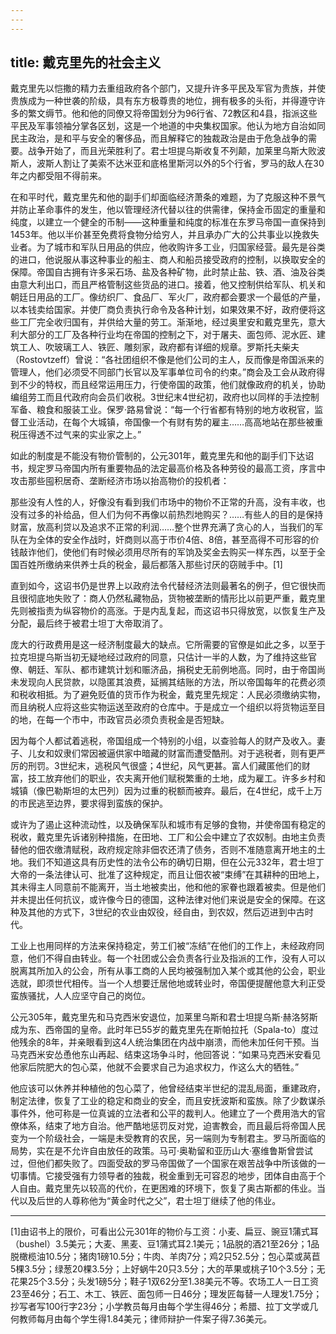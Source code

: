 ```yaml
---
---
---
```

title: 戴克里先的社会主义
---




戴克里先以恺撒的精力去重组政府各个部门，又提升许多平民及军官为贵族，并使贵族成为一种世袭的阶级，具有东方极尊贵的地位，拥有极多的头衔，并得遵守许多的繁文缛节。他和他的同僚又将帝国划分为96行省、72教区和4县，指派这些平民及军事领袖分掌各区划，这是一个地道的中央集权国家。他认为地方自治如同民主政治，是和平与安全的奢侈品，而且解释它的独裁政治是由于危急战争的需要。战争开始了，而且光荣胜利了。君士坦提乌斯收复不列颠，加莱里乌斯大败波斯人，波斯人割让了美索不达米亚和底格里斯河以外的5个行省，罗马的敌人在30年之内都受阻不得前来。

在和平时代，戴克里先和他的副手们却面临经济萧条的难题，为了克服这种不景气并防止革命事件的发生，他以管理经济代替以往的供需律，保持金币固定的重量和纯度，以建立一个健全的币制——这种重量和纯度的标准在东罗马帝国一直保持到1453年。他以半价甚至免费将食物分给穷人，并且承办广大的公共事业以挽救失业者。为了城市和军队日用品的供应，他收购许多工业，归国家经营。最先是谷类的进口，他说服从事这种事业的船主、商人和船员接受政府的控制，以换取安全的保障。帝国自古拥有许多采石场、盐及各种矿物，此时禁止盐、铁、酒、油及谷类由意大利出口，而且严格管制这些货品的进口。接着，他又控制供给军队、机关和朝廷日用品的工厂。像纺织厂、食品厂、军火厂，政府都会要求一个最低的产量，以本钱卖给国家。并使厂商负责执行命令及各种计划，如果效果不好，政府便将这些工厂完全收归国有，并供给大量的劳工。渐渐地，经过奥里安和戴克里先，意大利大部分的工厂及各种行业均在帝国的控制之下，对于屠夫、面包师、泥水匠、建筑工人、吹玻璃工人、铁匠、雕刻家，政府都有详细的规章。罗斯托夫柴夫（Rostovtzeff）曾说：“各社团组织不像是他们公司的主人，反而像是帝国派来的管理人，他们必须受不同部门长官以及军事单位司令的约束。”商会及工会从政府得到不少的特权，而且经常运用压力，行使帝国的政策，他们就像政府的机关，协助编组劳工而且代政府向会员们收税。3世纪末4世纪初，政府也以同样的手法控制军备、粮食和服装工业。保罗·路易曾说：“每一个行省都有特别的地方收税官，监督工业活动，在每个大城镇，帝国像一个有财有势的雇主……高高地站在那些被重税压得透不过气来的实业家之上。”

如此的制度是不能没有物价管制的，公元301年，戴克里先和他的副手们下达诏书，规定罗马帝国内所有重要物品的法定最高价格及各种劳役的最高工资，序言中攻击那些囤积居奇、垄断经济市场以抬高物价的投机者：

那些没有人性的人，好像没有看到我们市场中的物价不正常的升高，没有丰收，也没有过多的补给品，但人们为何不再像以前热烈地购买？……有些人的目的是保持财富，放高利贷以及追求不正常的利润……整个世界充满了贪心的人，当我们的军队在为全体的安全作战时，奸商则以高于市价4倍、8倍，甚至高得不可形容的价钱敲诈他们，使他们有时候必须用尽所有的军饷及奖金去购买一样东西，以至于全国百姓所缴纳来供养士兵的税金，最后都落入那些讨厌的窃贼手中。[1]



直到如今，这诏书仍是世界上以政府法令代替经济法则最著名的例子，但它很快而且很彻底地失败了：商人仍然私藏物品，货物被垄断的情形比以前更严重，戴克里先则被指责为纵容物价的高涨。于是内乱复起，而这诏书只得放宽，以恢复生产及分配，最后终于被君士坦丁大帝取消了。

庞大的行政费用是这一经济制度最大的缺点。它所需要的官僚是如此之多，以至于拉克坦提乌斯当初无疑地经过政府的同意，只估计一半的人数，为了维持这些官僚、朝廷、军队、都市建筑计划和赈济品，捐税史无前例地高。同时，由于帝国尚未发现向人民贷款，以隐匿其浪费，延搁其结账的方法，所以帝国每年的花费必须和税收相抵。为了避免贬值的货币作为税金，戴克里先规定：人民必须缴纳实物，而且纳税人应将这些实物运送至政府的仓库中。于是成立一个组织以将货物运至目的地，在每一个市中，市政官员必须负责税金是否短缺。

因为每个人都试着逃税，帝国组成一个特别的小组，以查验每人的财产及收入。妻子、儿女和奴隶们常因被逼供家中暗藏的财富而遭受酷刑。对于逃税者，则有更严厉的刑罚。3世纪末，逃税风气很盛；4世纪，风气更甚。富人们藏匿他们的财富，技工放弃他们的职业，农夫离开他们赋税繁重的土地，成为雇工。许多乡村和城镇（像巴勒斯坦的太巴列）因为过重的税额而被弃。最后，在4世纪，成千上万的市民逃至边界，要求得到蛮族的保护。

或许为了遏止这种流动性，以及确保军队和城市有足够的食物，并使帝国有稳定的税收，戴克里先诉诸别种措施，在田地、工厂和公会中建立了农奴制。由地主负责替他的佃农缴清赋税，政府规定除非佃农还清了债务，否则不准随意离开地主的土地。我们不知道这具有历史性的法令公布的确切日期，但在公元332年，君士坦丁大帝的一条法律认可、批准了这种规定，而且让佃农被“束缚”在其耕种的田地上，其未得主人同意前不能离开，当土地被卖出，他和他的家眷也跟着被卖。但是他们并未提出任何抗议，或许像今日的德国，这种法律对他们来说是安全的保障。在这种及其他的方式下，3世纪的农业由奴役，经自由，到农奴，然后迈进到中古时代。

工业上也用同样的方法来保持稳定，劳工们被“冻结”在他们的工作上，未经政府同意，他们不得自由转业。每一个社团或公会负责各行业及指派的工作，没有人可以脱离其所加入的公会，所有从事工商的人民均被强制加入某个或其他的公会，职业选就，即须世代相传。当一个人想要迁居他地或转业时，帝国便提醒他意大利正受蛮族骚扰，人人应坚守自己的岗位。

公元305年，戴克里先和马克西米安退位，加莱里乌斯和君士坦提乌斯·赫洛努斯成为东、西帝国的皇帝。此时年已55岁的戴克里先在斯帕拉托（Spala-to）度过他残余的8年，并亲眼看到这4人统治集团在内战中崩溃，而他未加任何干预。当马克西米安怂恿他东山再起、结束这场争斗时，他回答说：“如果马克西米安看见他家后院肥大的包心菜，他就不会要求自己为追求权力，作这么大的牺牲。”

他应该可以休养并种植他的包心菜了，他曾经结束半世纪的混乱局面，重建政府，制定法律，恢复了工业的稳定和商业的安全，而且安抚波斯和蛮族。除了少数谋杀事件外，他可称是一位真诚的立法者和公平的裁判人。他建立了一个费用浩大的官僚体系，结束了地方自治。他严酷地惩罚反对党，迫害教会，而且最后将帝国人民变为一个阶级社会，一端是未受教育的农民，另一端则为专制君主。罗马所面临的局势，实在是不允许自由放任的政策。马可·奥勒留和亚历山大·塞维鲁斯曾尝试过，但他们都失败了。四面受敌的罗马帝国做了一个国家在艰苦战争中所该做的一切事情。它接受强有力领导者的独裁，税金重到无可容忍的地步，团体自由高于个人自由。戴克里先以较高的代价，在更困难的环境下，恢复了奥古斯都的伟业。当代以及后世的人尊称他为“黄金时代之父”，君士坦丁继续了他的伟业。



* * *



[1]由诏书上的限价，可看出公元301年的物价与工资：小麦、扁豆、豌豆1蒲式耳（bushel）3.5美元；大麦、黑麦、豆1蒲式耳2.1美元；1品脱的酒21至26分；1品脱橄榄油10.5分；猪肉1磅10.5分；牛肉、羊肉7分；鸡2只52.5分；包心菜或莴苣5棵3.5分；绿葱20棵3.5分；上好蜗牛20只3.5分；大的苹果或桃子10个3.5分；无花果25个3.5分；头发1磅5分；鞋子1双62分至1.38美元不等。农场工人一日工资23至46分；石工、木工、铁匠、面包师一日46分；理发匠每替一人理发1.75分；抄写者写100行字23分；小学教员每月由每个学生得46分；希腊、拉丁文学或几何教师每月由每个学生得1.84美元；律师辩护一件案子得7.36美元。